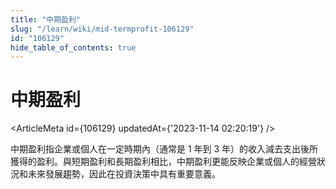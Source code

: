 ```yaml
---
title: "中期盈利"
slug: "/learn/wiki/mid-termprofit-106129"
id: "106129"
hide_table_of_contents: true
---
```



# 中期盈利

<ArticleMeta id={106129} updatedAt={'2023-11-14 02:20:19'} />
<div className='border-solid border-b border-t-0 my-4 border-[var(--ifm-color-gray-300)]' />

中期盈利指企業或個人在一定時期內（通常是 1 年到 3 年）的收入減去支出後所獲得的盈利。與短期盈利和長期盈利相比，中期盈利更能反映企業或個人的經營狀況和未來發展趨勢，因此在投資決策中具有重要意義。
